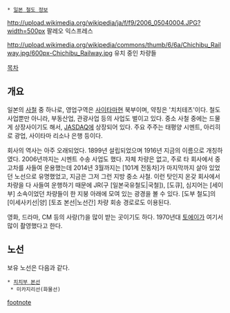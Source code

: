 {{{+1 秩父鉄道 / Chichibu Railway }}}
 * [[일본 철도 정보]]
http://upload.wikimedia.org/wikipedia/ja/f/f9/2006_05040004.JPG?width=500px
{{{#!html
<iframe width="560" height="315" src="//www.youtube.com/embed/t_pbRyzZjvY" frameborder="0" allowfullscreen></iframe>
}}}
팔레오 익스프레스

http://upload.wikimedia.org/wikipedia/commons/thumb/6/6a/Chichibu_Railway.jpg/600px-Chichibu_Railway.jpg
유치 중인 차량들

[[목차]]
== 개요 ==
일본의 [[사철]] 중 하나로, 영업구역은 [[사이타마]]현 북부이며, 약칭은 '치치테츠'이다. 철도사업뿐만 아니라, 부동산업, 관광사업 등의 사업도 벌이고 있다. 중소 사철 중에는 드물게 상장사이기도 해서, [[JASDAQ]]에 상장되어 있다. 주요 주주는 태평양 시멘트, 아리히로 광업, 사이타마 리소나 은행 등이다.

회사의 역사는 아주 오래되었다. 1899년 설립되었으며 1916년 지금의 이름으로 개칭하였다. 2006년까지는 시멘트 수송 사업도 했다. 자체 차량은 없고, 주로 타 회사에서 중고차를 사들여 운용했는데 2014년 3월까지는 [101계 전동차]가 마지막까지 살아 있었던 노선으로 유명했었고, 지금은 그저 그런 지방 중소 사철. 이런 탓인지 온갖 회사에서 차량을 다 사들여 운행하기 때문에 JR(구 [일본국유철도|국철]), [도큐], 심지어는 [세이부] 소속이었던 차량들이 한 지붕 아래에 모여 있는 광경을 볼 수 있다. [도부 철도]의 [이세사키선|양] [토죠 본선|노선간] 차량 회송 경로로도 이용된다.

영화, 드라마, CM 등의 사랑(?)을 많이 받는 곳이기도 하다. 1970년대 [[토에이]]가 여기서 많이 촬영했다고 한다.

== 노선 ==
보유 노선은 다음과 같다.
 * [[치치부 본선]]
  * 미카지리선(화물선)

[[footnote]]
